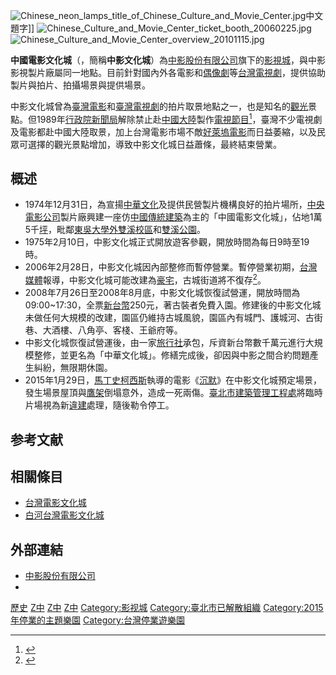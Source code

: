 {{Infobox Amusement park
| name = 中國電影文化城<br>Chinese Culture and Movie Center
| image = 
| caption = 
| location = {{TW}}[[台北市|台北市]][[士林區|士林區]]至善路二段34號
| address = 
| phone_numbers = 
| homepage = [http://www.movie.com.tw/ 中影股份有限公司]
| owner = [[中影股份有限公司|中影股份有限公司]]
| general_manager = 
| opening_date = 1975年2月10日
| Status = 
| closing_date = 2015年1月29日
| season = 
| area =  1萬5千[[坪|坪]]
| rides = 
| slogan = 
}}
[[File:Chinese_neon_lamps_title_of_Chinese_Culture_and_Movie_Center.jpg|thumb]]中文題字]]
[[File:Chinese_Culture_and_Movie_Center_ticket_booth_20060225.jpg|thumb]]
[[File:Chinese_Culture_and_Movie_Center_overview_20101115.jpg|thumb]]

'''中國電影文化城'''（{{lang-en|Chinese Culture and Movie Center}}，簡稱'''中影文化城'''）為[[中影股份有限公司|中影股份有限公司]]旗下的[[影視城|影視城]]，與中影影視製片廠屬同一地點。目前針對國內外各電影和[[偶像劇|偶像劇]]等[[台灣電視劇|台灣電視劇]]，提供協助製片與拍片、拍攝場景與提供場景。

中影文化城曾為[[臺灣電影|臺灣電影]]和[[臺灣電視劇|臺灣電視劇]]的拍片取景地點之一，也是知名的[[觀光|觀光]]景點。但1989年[[行政院新聞局|行政院新聞局]]解除禁止赴[[中國大陸|中國大陸]]製作[[電視節目|電視節目]]<ref>{{Cite web|url=http://www.observer-taipei.com/article.php?id=1792|author=紀欣、陳淑英|title=凌峰用鏡頭見證兩岸交流30年|work=《觀察》雜誌第52期|publisher=觀察雜誌社|date=2017-12|accessdate=2018-09-18|archive-date=2018-09-18|archive-url=https://web.archive.org/web/20180918160810/http://www.observer-taipei.com/article.php?id=1792|dead-url=no}}</ref>，臺灣不少電視劇及電影都赴中國大陸取景，加上台灣電影市場不敵[[好萊塢電影|好萊塢電影]]而日益萎縮，以及民眾可選擇的觀光景點增加，導致中影文化城日益蕭條，最終結束營業。

== 概述 ==
*1974年12月31日，為宣揚[[中華文化|中華文化]]及提供民營製片機構良好的拍片場所，[[中央電影公司|中央電影公司]]製片廠興建一座仿[[中國傳統建築|中國傳統建築]]為主的「中國電影文化城」，佔地1萬5千[[坪|坪]]，毗鄰[[東吳大學_(台灣)|東吳大學外雙溪校區]]和[[雙溪公園|雙溪公園]]。
*1975年2月10日，中影文化城正式開放遊客參觀，開放時間為每日9時至19時。
*2006年2月28日，中影文化城因內部整修而暫停營業。暫停營業初期，[[台灣媒體|台灣媒體]]報導，中影文化城可能改建為[[豪宅|豪宅]]，古城街道將不復存<ref>{{cite news|url=https://tw.lifestyle.appledaily.com/daily/20080728/30794082/|author=陳彥豪|title=台北 中影文化城 睽違2年 風華再現|publisher=[[台灣蘋果日報|台灣蘋果日報]]|date=2008-07-28|accessdate=2020-03-13|language=zh-tw|quote=2年前的228當天，中影文化城宣告走入歷史，塵封2年未再對外開放，令無數影迷、戲迷扼腕。不過傾頹毀損的老影城近來重修復舊，7/26起恢復試營運。……停擺2年的中影文化城，原本前途未卜，一度傳出將改建豪宅，片場內的古城街道皆將不存。不過歷經近數月來的整建之後，文化城逐漸恢復舊貌，古味再現，確定將再度以觀光景點之姿與民眾見面，並以「中華古城」之名強調此地濃厚的傳統色彩。試營運期間每天都會開放，邀老少舊地重遊。}}</ref>。
*2008年7月26日至2008年8月底，中影文化城恢復試營運，開放時間為09:00~17:30，全票[[新台幣|新台幣]]250元，著古裝者免費入園。修建後的中影文化城未做任何大規模的改建，園區仍維持古城風貌，園區內有城門、護城河、古街巷、大酒樓、八角亭、客棧、王爺府等。
*中影文化城恢復試營運後，由一家[[旅行社|旅行社]]承包，斥資新台幣數千萬元進行大規模整修，並更名為「中華文化城」。修繕完成後，卻因與中影之間合約問題產生糾紛，無限期休園。
*2015年1月29日，[[馬丁史柯西斯|馬丁史柯西斯]]執導的電影《[[沉默_(電影)|沉默]]》在中影文化城預定場景，發生場景屋頂與[[鷹架|鷹架]]倒塌意外，造成一死兩傷。[[臺北市建築管理工程處|臺北市建築管理工程處]]將臨時片場視為新[[違建|違建]]處理，隨後勒令停工。

==参考文献==
<div class="references-small">
<references></references>
</div>

== 相關條目 ==
*[[台灣電影文化城|台灣電影文化城]]
*[[白河台灣電影文化城|白河台灣電影文化城]]

== 外部連結 ==
{{commonscat|Chinese Culture and Movie Center}}
*[http://www.movie.com.tw/ 中影股份有限公司]{{Wayback|url=http://www.movie.com.tw/ |date=20071015041659 }}
*{{youtube|user=TWCMPC}}
{{台灣主題遊樂園}}
[[Category:中影公司|歷史]]
[[Category:台北市藝文場所|Z中]]
[[Category:總部位於臺北市士林區的工商業機構|Z中]]
[[Category:1975年完工建築物|Z中]]
[[Category:影视城|Category:影视城]]
[[Category:臺北市已解散組織|Category:臺北市已解散組織]]
[[Category:2015年停業的主題樂園|Category:2015年停業的主題樂園]]
[[Category:台灣停業遊樂園|Category:台灣停業遊樂園]]